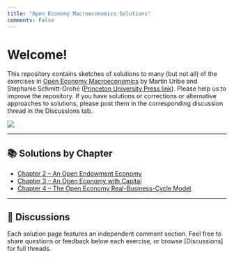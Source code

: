 ```yaml
---
title: "Open Economy Macroeconomics Solutions"
comments: False
---
```


# Welcome!

This repository contains sketches of solutions to many (but not all) of the exercises in [Open Economy Macroeconomics](https://www.columbia.edu/~mu2166/book/) by Martín Uribe and Stephanie Schmitt-Grohé ([Princeton University Press link](https://press.princeton.edu/books/hardcover/9780691158778/open-economy-macroeconomics)). Please help us to improve the repository. If you have solutions or corrections or alternative approaches to solutions, please post them in the corresponding discussion thread in the Discussions tab.

![](https://www.columbia.edu/~mu2166/book/Uribe_Open.gif)

---

## 📚 Solutions by Chapter

- [Chapter 2 – An Open Endowment Economy](chapters/ch02/index.qmd)
- [Chapter 3 – An Open Economy with Capital](chapters/ch03/index.qmd)
- [Chapter 4 – The Open Economy Real-Business-Cycle Model](chapters/ch04/index.qmd)

---

## 💬 Discussions

Each solution page features an independent comment section. Feel free to share questions or feedback below each exercise, or browse [Discussions] for full threads.
